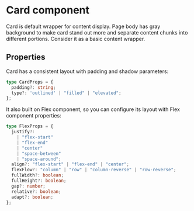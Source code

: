 
<Meta title="Components/Interface/Card/Overview" />

# Card component

Card is default wrapper for content display. Page body has gray background to make card stand out more and separate
content chunks into different portions. Consider it as a basic content wrapper.

## Properties

Card has a consistent layout with padding and shadow parameters:

```typescript
type CardProps = {
  padding?: string;
  type?: 'outlined' | "filled" | "elevated";
};
```

It also built on Flex component, so you can configure its layout with Flex component properties:

```typescript
type FlexProps = {
  justify?:
    | "flex-start"
    | "flex-end"
    | "center"
    | "space-between"
    | "space-around";
  align?: "flex-start" | "flex-end" | "center";
  flexFlow?: "column" | "row" | "column-reverse" | "row-reverse";
  fullWidth?: boolean;
  fullHeight?: boolean;
  gap?: number;
  relative?: boolean;
  adapt?: boolean;
};
```


